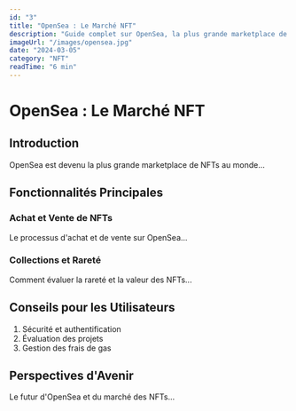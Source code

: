 ```yaml
---
id: "3"
title: "OpenSea : Le Marché NFT"
description: "Guide complet sur OpenSea, la plus grande marketplace de NFTs et son fonctionnement."
imageUrl: "/images/opensea.jpg"
date: "2024-03-05"
category: "NFT"
readTime: "6 min"
---
```


# OpenSea : Le Marché NFT

## Introduction

OpenSea est devenu la plus grande marketplace de NFTs au monde...

## Fonctionnalités Principales

### Achat et Vente de NFTs

Le processus d'achat et de vente sur OpenSea...

### Collections et Rareté

Comment évaluer la rareté et la valeur des NFTs...

## Conseils pour les Utilisateurs

1. Sécurité et authentification
2. Évaluation des projets
3. Gestion des frais de gas

## Perspectives d'Avenir

Le futur d'OpenSea et du marché des NFTs... 